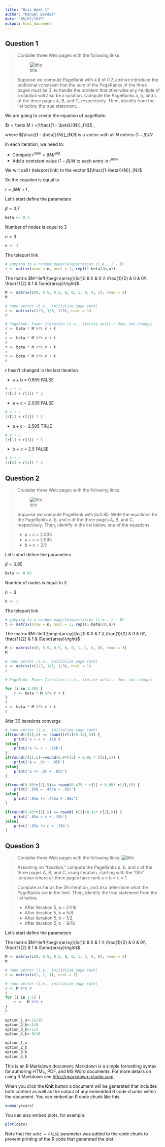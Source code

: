 ```yaml
---
title: "Quiz Week 1"
author: "Manuel Bordes"
date: "05/02/2015"
output: html_document
---
```

Question 1
-----------
> Consider three Web pages with the following links:

> ![title](/home/blur-exlin-002/Desktop/DesktopQ3/prueba/Interes/graph1.png)

> Suppose we compute PageRank with a β of 0.7, and we introduce the additional constraint
that the sum of the PageRanks of the three pages must be 3, to handle the problem that
otherwise any multiple of a solution will also be a solution. Compute the PageRanks a, b,
and c of the three pages A, B, and C, respectively. Then, identify from the list below, the true
statement.

We are going to create the equation of pageRank:


$r = \beta M r +[\frac{(1 - \beta)}{N}]_{N}$  ,

where $[\frac{(1 - \beta)}{N}]_{N}$ is a vector with all $N$ entries $(1-\beta )/{N}$

In each iteration, we need to:

- Compute $r^{new} = \beta M r^{old}$
- Add a contstant value $(1-\beta )/{N}$ to each entry in $r^{new}$

We will call $t$ (teleport link) to the vector  $[\frac{(1-\beta)}{N}]_{N}$  

So the equation is equal to 

$r = \beta M r +t$  ,


Let's start define the parameters

$\beta=0.7$

```r
beta <- 0.7
```

Number of nodes is equal to  3

$n = 3$ 

```r
n <- 3
```

The teleport link
```r
# jumping to a random page/teleportation (i.e., 1 - B)
t <- matrix(nrow = n, ncol = 1, rep((1-beta)/n,n))
```


The matrix 
$M=\left(\begin{array}{lcr}0 & 0 & 0 \\ \frac{1}{2} & 0 & 0\\ \frac{1}{2} & 1 & 1\end{array}\right)$

```r
M <- matrix(c(0, 0.5, 0.5, 0, 0, 1, 0, 0, 1), nrow = 3)
M
```

```r
# rank vector (i.e., initialize page rank)
r <- matrix(c(1/3, 1/3, 1/3), ncol = 1)
r 
```

```r
# PageRank: Power Iteration (i.e., iterate until r does not change)
r <- beta * M %*% r + t
r
r <- beta * M %*% r + t
r
r <- beta * M %*% r + t
r
r <- beta * M %*% r + t
r
```

r hasn't changed in the last iteration



- a + b = 0.655 FALSE
```r
# a + b
(r[1] + r[2]) * 3 
```
- a + c = 2.035 FALSE
```r
# a + c
(r[1] + r[3]) * 3 
```

- a + c = 2.595 TRUE
```r
# a + C
(r[1] + r[3]) * 3 
```
- b + c = 2.5 FALSE
```r
# b + c
(r[2] + r[3]) * 3 
```


Question 2
----------

> Consider three Web pages with the following links:

> ![title](/home/blur-exlin-002/Desktop/DesktopQ3/prueba/Interes/CourseMiningMassiveDatasets/Assigment/week1/solution/graph2.png)

> Suppose we compute PageRank with β=0.85. Write the equations for the PageRanks a, b,
and c of the three pages A, B, and C, respectively. Then, identify in the list below, one of the
equations.

> - a + c = 2.035 
> - a + c = 2.595 
> - b + c = 2.5 

Let's start define the parameters


$\beta=0.85$

```r
beta <- 0.85
```

Number of nodes is equal to  3

$n = 3$ 

```r
n <- 3
```

The teleport link
```r
# jumping to a random page/teleportation (i.e., 1 - B)
t <- matrix(nrow = n, ncol = 1, rep((1-beta)/n,n))
```


The matrix 
$M=\left(\begin{array}{lcr}0 & 0 & 1 \\ \frac{1}{2} & 0 & 0\\ \frac{1}{2} & 1 & 0\end{array}\right)$

```r
M <- matrix(c(0, 0.5, 0.5, 0, 0, 1, 1, 0, 0), nrow = 3)
M
```

```r
# rank vector (i.e., initialize page rank)
r <- matrix(c(1/3, 1/3, 1/3), ncol = 1)
r 
```


```r
# PageRank: Power Iteration (i.e., iterate until r does not change)

for (i in 1:30) {
    r <- beta * M %*% r + t
}
r
r <- beta * M %*% r + t
r

```

Afer  30 iterations converge


```r
# rank vector (i.e., initialize page rank)
if(round(r[1],5) == round((r[2]+0.15),5)) {
    print('a = c + .15b')
}else{
    print('a != c + .15b')
}
if(round(r[1],5)==round(0.9*r[3] + 0.05 * r[2],5)) {
    print('a = .9c + .05b')
}else{
    print('a != .9c + .05b')
}

if(round(0.95*r[2],5)== round(0.475 * r[1] + 0.05* r[3],5)) {
    print('.95b = .475a + .05c')
}else{
    print('.95b != .475a + .05c')
}

if(round(0.85*r[1],5) == round( r[3]+0.15* r[2],5)) {
    print('.85a = c + .15b')
}else{
    print('.85a != c + .15b')
}

```

Question 3
----------
> Consider three Web pages with the following links:
> ![title](/home/blur-exlin-002/Desktop/DesktopQ3/prueba/Interes/CourseMiningMassiveDatasets/Assigment/week1/solution/graph2.png)

> Assuming no "taxation," compute the PageRanks a, b, and c of the three pages A, B, and C,
using iteration, starting with the "0th" iteration where all three pages have rank a = b = c = 1.

> Compute as far as the 5th iteration, and also determine what the PageRanks are in the limit.
Then, identify the true statement from the list below.

> - After iteration 5, a = 21/16
> - After iteration 5, b = 5/8
> - After iteration 5, b = 1/2
> - After iteration 5, b = 9/16

Let's start define the parameters



The matrix 
$M=\left(\begin{array}{lcr}0 & 0 & 1 \\ \frac{1}{2} & 0 & 0\\ \frac{1}{2} & 1 & 0\end{array}\right)$

```r
M <- matrix(c(0, 0.5, 0.5, 0, 0, 1, 1, 0, 0), nrow = 3)
M
```

```r
# rank vector (i.e., initialize page rank)
r <- matrix(c(1, 1, 1), ncol = 1)
```

```r
# rank vector (i.e., initialize page rank)
r <- M %*% r
r
for (i in 1:5) {
    r <-  M %*% r
}
r
```

```r
option_1_a<-21/16
option_2_b<-5/8
option_3_b<-1/2
option_4_b<-9/16

option_1_a
option_2_b
option_3_b
option_4_b

```



This is an R Markdown document. Markdown is a simple formatting syntax for authoring HTML, PDF, and MS Word documents. For more details on using R Markdown see <http://rmarkdown.rstudio.com>.

When you click the **Knit** button a document will be generated that includes both content as well as the output of any embedded R code chunks within the document. You can embed an R code chunk like this:

```r
summary(cars)
```

You can also embed plots, for example:

```r
plot(cars)
```

Note that the `echo = FALSE` parameter was added to the code chunk to prevent printing of the R code that generated the plot.
